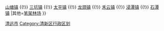{{Navbox Chinese County
|name=清远市清新区行政区划
|省=广东省
|市=清远市
|市辖区=清新区
|state = {{{state<includeonly>|collapsed</includeonly>}}}
|政府驻地=[[太和镇 (清新县)|太和镇]]
|镇=[[太和镇 (清新县)|太和镇]] {{!}} [[山塘镇]] {{!}} [[三坑镇]] {{!}} [[太平镇 (清新县)|太平镇]] {{!}} [[龙颈镇]] {{!}} [[禾云镇]] {{!}} [[浸潭镇]] {{!}} [[石潭镇 (清新县)|石潭镇]]
|其他=[[笔架林场]]
}}<noinclude>
[[Category:广东市辖区模板|清远市]]
[[Category:清新区行政区划]]
</noinclude>